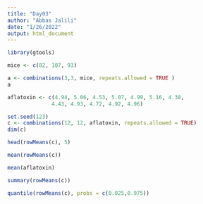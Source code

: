 ```yaml
---
title: "Day03"
author: "Abbas Jalili"
date: "1/26/2022"
output: html_document
---
```


```r
library(gtools)

mice <- c(82, 107, 93)

a <- combinations(3,3, mice, repeats.allowed = TRUE ) 
a
```



```r
aflatoxin <- c(4.94, 5.06, 4.53, 5.07, 4.99, 5.16, 4.38,
              4.43, 4.93, 4.72, 4.92, 4.96)
```



```r
set.seed(123)
c <- combinations(12, 12, aflatoxin, repeats.allowed = TRUE)
dim(c)


```

```r
head(rowMeans(c), 5)
```

```r
mean(rowMeans(c))

```

```r
mean(aflatoxin)
```

```r
summary(rowMeans(c))
```

```r
quantile(rowMeans(c), probs = c(0.025,0.975))
```













